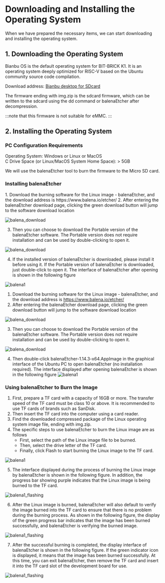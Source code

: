 
# Downloading and Installing the Operating System
When we have prepared the necessary items, we can start downloading and installing the operating system.
## 1. Downloading the Operating System

Bianbu OS is the default operating system for BIT-BRICK K1. It is an operating system deeply optimized for RISC-V based on the Ubuntu community source code compilation.

Download address: [Bianbu desktop for SDcard](https://archive.spacemit.com/image/k1/version/bianbu/v2.0rc2/bianbu-24.04-desktop-k1-v2.0rc2-release-20240930210132.img.zip)

The firmware ending with img.zip is the sdcard firmware, which can be written to the sdcard using the dd command or balenaEtcher after decompression. 

:::note 
that this firmware is not suitable for eMMC.
:::
## 2. Installing the Operating System
### PC Configuration Requirements
Operating System: Windows or Linux or MacOS       
C Drive Space (or Linux/MacOS System Home Space): > 5GB

We will use the balenaEtcher tool to burn the firmware to the Micro SD card.
### Installing balenaEtcher

<Tabs>
  <TabItem value="apple" label="Windows" default>
    1. Download the burning software for the Linux image - balenaEtcher, and the download address is
https://www.balena.io/etcher/
2. After entering the balenaEtcher download page, clicking the green download button will jump to the software download location

![balena_download](/img/k1/getting-started/install/balena_download.png)

3. Then you can choose to download the Portable version of the balenaEtcher software. The Portable version does not require installation and can be used by double-clicking to open it.

![balena_download](/img/k1/getting-started/install/balena_download1.png)

4. If the installed version of balenaEtcher is downloaded, please install it before using it. If the Portable version of balenaEtcher is downloaded, just double-click to open it. The interface of balenaEtcher after opening is shown in the following figure

![balena1](/img/k1/getting-started/install/balenaEtcher_001.png)
  </TabItem>
  <TabItem value="orange" label="Linux">

1. Download the burning software for the Linux image - balenaEtcher, and the download address is
https://www.balena.io/etcher/
2. After entering the balenaEtcher download page, clicking the green download button will jump to the software download location

![balena_download](/img/k1/getting-started/install/balena_download.png)

3. Then you can choose to download the Portable version of the balenaEtcher software. The Portable version does not require installation and can be used by double-clicking to open it.

![balena_download](/img/k1/getting-started/install/balena_download_ubuntu.png)

4. Then double-click balenaEtcher-1.14.3-x64.AppImage in the graphical interface of the Ubuntu PC to open balenaEtcher (no installation required). The interface displayed after opening balenaEtcher is shown in the following figure
![balena1](/img/k1/getting-started/install/balenaEtcher_001.png)
  </TabItem>

</Tabs>

### Using balenaEtcher to Burn the Image
1. First, prepare a TF card with a capacity of 16GB or more. The transfer speed of the TF card must be class 10 or above. It is recommended to use TF cards of brands such as SanDisk.
2. Then insert the TF card into the computer using a card reader.
3. Find the downloaded compressed package of the Linux operating system image file, ending with img.zip.
4. The specific steps to use balenaEtcher to burn the Linux image are as follows
    - First, select the path of the Linux image file to be burned.
    - Then, select the drive letter of the TF card.
    - Finally, click Flash to start burning the Linux image to the TF card.
    
![balena1](/img/k1/getting-started/install/balenaEtcher_002.png)
   
5. The interface displayed during the process of burning the Linux image by balenaEtcher is shown in the following figure. In addition, the progress bar showing purple indicates that the Linux image is being burned to the TF card.

![balena1_flashing](/img/k1/getting-started/install/balenaEtcher_Flashing.png)

6. After the Linux image is burned, balenaEtcher will also default to verify the image burned into the TF card to ensure that there is no problem during the burning process. As shown in the following figure, the display of the green progress bar indicates that the image has been burned successfully, and balenaEtcher is verifying the burned image.

![balena1_flashing](/img/k1/getting-started/install/balenaEtcher_Validating.png)

7. After the successful burning is completed, the display interface of balenaEtcher is shown in the following figure. If the green indicator icon is displayed, it means that the image has been burned successfully. At this time, you can exit balenaEtcher, then remove the TF card and insert it into the TF card slot of the development board for use.

![balena1_flashing](/img/k1/getting-started/install/balenaEtcher_003.png)
